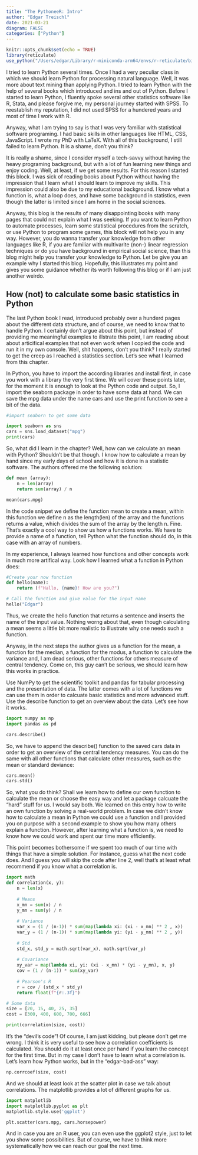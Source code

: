```yaml
---
title: "The PythoneeR: Intro"
author: "Edgar Treischl"
date: 2021-03-21
diagram: FALSE
categories: ["Python"]
---
```




```r
knitr::opts_chunk$set(echo = TRUE)
library(reticulate)
use_python("/Users/edgar/Library/r-miniconda-arm64/envs/r-reticulate/bin/python")


```


I tried to learn Python several times. Once I had a very peculiar class in which we should learn Python for processing natural language. Well, it was more about text mining than applying Python. I tried to learn Python with the help of several books which introduced and ins and out of Python. Before I started to learn Python, I fluently spoke several other statistics software like R, Stata, and please forgive me, my personal journey started with SPSS. To reestablish my reputation, I did not used SPSS for a hundered years and most of time I work with R. 

Anyway, what I am trying to say is that I was very familiar with statistical software programing. I had basic skills in other languages like HTML, CSS, JavaScript. I wrote my PhD with LaTeX. With all of this background, I still failed to learn Python. It is a shame, don't you think?

It is really a shame, since I consider myself a tech-savvy without having the heavy programing background, but with a lot of fun learning new things and enjoy coding. Well, at least, if we get some results. For this reason I started this block. I was sick of reading books about Python without having the impression that I learn what I should learn to improve my skills. This impression could also be due to my educational background. I know what a function is, what a loop does, and have some background in statistics, even though the latter is limited since I am home in the social sciences.


Anyway, this blog is the results of many disappointing books with many pages that could not explain what I was seeking. If you want to learn Python to automate processes, learn some statistical procedures from the scratch, or use Python to program some games, this block will not help you in any way. However, you do wanna transfer your knowledge from other languages like R, if you are familiar with multivarite (non-) linear regression techniques or do you have background in empirical social science, than this blog might help you transfer your knowledge to Python. Let be give you an example why I started this blog. Hopefully, this illustrates my point and gives you some guidance whether its worth following this blog or if I am just another weirdo. 

## How (not) to calculate some basic statistics in Python

The last Python book I read, introduced probably over a hunderd pages about the different data structure, and of course, we need to know that to handle Python. I certainly don't argue about this point, but instead of providing me meaningful examples to illstrate this point, I am reading about about articifical examples that not even work when I copied the code and run it in my own console. Well, shit happens, don't you think? I really started to get the creep as I reached a statistics section. Let's see what I learned from this chapter.

In Python, you have to import the according libraries and install first, in case you work with a library the very first time. We will cover these points later, for the moment it is enough to look at the Python code and output. So, I import the seaborn package in order to have some data at hand. We can save the mpg data under the name cars and use the print function to see a bit of the data.

```python
#import seaborn to get some data

import seaborn as sns
cars = sns.load_dataset("mpg") 
print(cars)
```

So, what did I learn in the chapter? Well, how can we calculate an mean with Python? Shouldn't be that though. I know how to calculate a mean by hand since my early days of school and how it is done in a statistic software. The authors offered me the following solution:

```python
def mean (array): 
    n = len(array)
    return sum(array) / n

mean(cars.mpg)
```

In the code snippet we define the function mean to create a mean, within this function we define n as the length(len) of the array and the functions returns a value, which divides the sum of the array by the length n. Fine. That's exactly a cool way to show us how a functions works. We have to provide a name of a function, tell Python what the function should do, in this case with an array of numbers.

In my experience, I always learned how functions and other concepts work in much more artifical way. Look how I learned what a function in Python does:

```python
#Create your now function
def hello(name):
    return (f"Hallo, {name}! How are you?")

# Call the function and give value for the input name
hello("Edgar")
```

Thus, we create the hello function that returns a sentence and inserts the name of the input value. Nothing worng about that, even though calculating a mean seems a little bit more realistic to illustrate why one needs such a function. 

Anyway, in the next steps the author gives us a function for the mean, a function for the median, a function for the modus, a function to calculate the variance and, I am dead serious, other functions for others measure of central tendency. Come on, this guy can't be serious, we should learn how this works in practice. 

Use NumPy to get the scientific toolkit and pandas for tabular processing and the presentation of data. The latter comes with a lot of functions we can use them in order to calcuate basic statistics and more advanced stuff. Use the describe function to get an overview about the data. Let's see how it works. 

```python
import numpy as np
import pandas as pd

cars.describe()
```
So, we have to append the describe() function to the saved cars data in order to get an overview of the central tendency measures. You can do the same with all other functions that calculate other measures, such as the mean or standard deviance: 

```python
cars.mean()
cars.std()
```
So, what you do think? Shall we learn how to define our own function to calculate the mean or choose the easy way and let a package calcuate the "hard" stuff for us. I would say both. We learned on this entry how to write an own function by solving a real-world problem. In case we didn't know how to calculate a mean in Python we could use a function and I provided you on purpose with a second example to show you how many others explain a function. However, after learning what a function is, we need to know how we could work and spent our time more efficiently. 

This point becomes bothersome if we spent too much of our time with things that have a simple solution. For instance, guess what the next code does. And I guess you will skip the code after line 2, well that's at least what recommend if you know what a correlation is. 

```python
import math
def correlation(x, y):
    n = len(x) 
    
    # Means
    x_mn = sum(x) / n 
    y_mn = sum(y) / n
    
    # Variance
    var_x = (1 / (n-1)) * sum(map(lambda xi: (xi - x_mn) ** 2 , x)) 
    var_y = (1 / (n-1)) * sum(map(lambda yi: (yi - y_mn) ** 2 , y))
    
    # Std
    std_x, std_y = math.sqrt(var_x), math.sqrt(var_y)
    
    # Covariance
    xy_var = map(lambda xi, yi: (xi - x_mn) * (yi - y_mn), x, y) 
    cov = (1 / (n-1)) * sum(xy_var)
    
    # Pearson's R
    r = cov / (std_x * std_y) 
    return float(f"{r:.3f}")

# Some data
size = [20, 15, 40, 25, 35]
cost = [300, 400, 600, 700, 666]

print(correlation(size, cost))
```

It's the "devil's code"! Of course, I am just kidding, but please don't get me wrong. I think it is very useful to see how a correlation coefficients is calculated. You should do it at least once per hand if you learn the concept for the first time. But in my case I don't have to learn what a correlation is. Let's learn how Python works, but in the "edgar-bad-ass" way:

```python
np.corrcoef(size, cost)
```

And we should at least look at the scatter plot in case we talk about correlations. The matplotlib provides a lot of different graphs for us.

```python
import matplotlib
import matplotlib.pyplot as plt
matplotlib.style.use('ggplot')

plt.scatter(cars.mpg, cars.horsepower)
```

And in case you are an R user, you can even use the ggplot2 style, just to let you show some possibilities. But of course, we have to think more systematically how we can reach our goal the next time.
